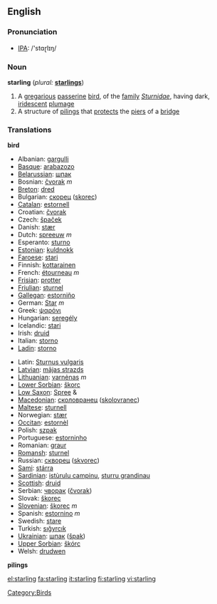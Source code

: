 ==English==

===Pronunciation===
*[[w:IPA|IPA]]: /'stɑɽlɪŋ/

===Noun===
'''starling'''  (''plural:'' '''[[starlings]]''')
# A [[gregarious]] [[passerine]] [[bird]], of the [[family]] ''[[Sturnidae]]'', having dark, [[iridescent]] [[plumage]]
# A structure of [[piling]]s that [[protect]]s the [[pier]]s of a [[bridge]]

===Translations===
'''bird'''
{{top}}
*Albanian: [[gargulli]]
*[[Basque]]: [[arabazozo]]
*[[Belarussian]]: [[шпак]]
*Bosnian: [[čvorak]] ''m''
*[[Breton]]: [[dred]]
*Bulgarian: [[скорец]] ([[skorec]])
*[[Catalan]]: [[estornell]]
*Croatian: [[čvorak]]
*Czech: [[špaček]]
*Danish: [[stær]]
*Dutch: [[spreeuw]] ''m''
*Esperanto: [[sturno]]
*[[Estonian]]: [[kuldnokk]]
*[[Faroese]]: [[stari]]
*Finnish: [[kottarainen]]
*French: [[étourneau]] ''m''
*[[Frisian]]: [[protter]]
*[[Friulian]]: [[sturnel]]
*[[Gallegan]]: [[estorniño]]
*German: [[Star]] ''m''
*Greek: [[ψαρόνι]] '' ''
*Hungarian: [[seregély]]
*Icelandic: [[stari]]
*Irish: [[druid]]
*Italian: [[storno]] '' ''
*[[Ladin]]: [[storno]]
{{mid}}
*Latin: [[Sturnus vulgaris]] '' ''
*[[Latvian]]: [[mājas strazds]]
*[[Lithuanian]]: [[varnėnas]] ''m''
*[[Lower Sorbian]]: [[škorc]]
*[[Low Saxon]]: [[Spree]] {{m}} & {{f}}
*[[Macedonian]]: [[сколовранец]] ([[skolovranec]])
*[[Maltese]]: [[sturnell]]
*Norwegian: [[stær]]
*[[Occitan]]: [[estornèl]]
*Polish: [[szpak]] '' ''
*Portuguese: [[estorninho]]
*Romanian: [[graur]]
*[[Romansh]]: [[sturnel]]
*Russian: [[скворец]] ([[skvorec]]) '' ''
*[[Sami]]: [[stárra]]
*[[Sardinian]]: [[istùrulu campinu]], [[sturru grandinau]]
*[[Scottish]]: [[druid]]
*Serbian: [[чворак]] ([[čvorak]])
*Slovak: [[škorec]]
*[[Slovenian]]: [[škorec]] ''m''
*Spanish: [[estornino]] ''m''
*Swedish: [[stare]]
*Turkish: [[sığyrcık]]
*[[Ukrainian]]: [[шпак]] ([[špak]])
*[[Upper Sorbian]]: [[škórc]]
*Welsh: [[drudwen]]
{{bottom}}

'''pilings'''
{{top}}

{{mid}}

{{bottom}}

[[Category:Birds]]

[[el:starling]]
[[fa:starling]]
[[it:starling]]
[[fi:starling]]
[[vi:starling]]